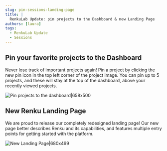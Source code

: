 ```yaml
---
slug: pin-sessions-landing-page
title: |
  RenkuLab Update: pin projects to the Dashboard & new Landing Page
authors: [laura]
tags:
  - RenkuLab Update
  - Sessions
---
```


## Pin your favorite projects to the Dashboard

Never lose track of important projects again! Pin a project by clicking the new pin icon in the top left corner of the project image. You can pin up to 5 projects, and these will stay at the top of the dashboard, above your recently viewed projects.

![Pin projects to the dashboard|658x500](./pin-dashboard.gif)

## New Renku Landing Page

We are proud to release our completely redesigned landing page! Our new
page better describes Renku and its capabilities, and features multiple entry points for getting started with the platform.

![New Landing Page|680x499](./landing-page.gif)
